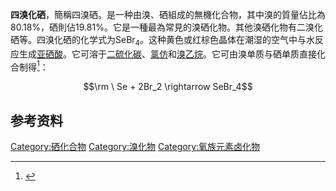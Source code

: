 {{Chembox
| ImageFile = SeBr4 fragment.png
| ImageSize = 
| IUPACName = Tetrabromo-λ<sup>4</sup>-selane
| OtherNames = 
| Section1 = {{Chembox Identifiers
|  CASNo = 7789-65-3
|  CASNo_Ref = {{cascite|correct|CAS}}
|  PubChem = 82246
|  ChemSpiderID = 74224
|  SMILES = Br[Se](Br)(Br)Br
|  InChI = 1/Br4Se/c1-5(2,3)4
|  InChIKey = VTQZBGAODFEJOW-UHFFFAOYAY
|  StdInChI = 1S/Br4Se/c1-5(2,3)4
|  StdInChIKey = VTQZBGAODFEJOW-UHFFFAOYSA-N
  }}
| Section2 = {{Chembox Properties
|  Formula = SeBr<sub>4</sub>
|  MolarMass = 398.576
|  Appearance = 
|  Density = 4.029 g/cm<sup>3</sup>
|  MeltingPt = 75°C（分解）
|  BoilingPt = 115°C（升华）
|  Solubility =
  }}
| Section3 = {{Chembox Hazards
|  MainHazards = 
|  FlashPt = 
|  Autoignition =
  }}
}}

'''四溴化硒'''，簡稱四溴硒。是一种由溴、硒組成的無機化合物，其中溴的質量佔比為80.18%，硒則佔19.81%。它是一種最為常見的溴硒化物。其他溴硒化物有二溴化硒等。四溴化硒的化学式为SeBr<sub>4</sub>。这种黄色或红棕色晶体在潮湿的空气中与水反应生成[[亚硒酸|亚硒酸]]。它可溶于[[二硫化碳|二硫化碳]]、[[氯仿|氯仿]]和[[溴乙烷|溴乙烷]]。它可由溴单质与硒单质直接化合制得<ref>{{Greenwood&Earnshaw}}</ref>：

:<math>\rm \ Se + 2Br_2 \rightarrow SeBr_4</math>

==参考资料==
{{reflist}}

{{硒化合物}}
{{溴化物}}
{{无机化合物小作品}}

[[Category:硒化合物|Category:硒化合物]]
[[Category:溴化物|Category:溴化物]]
[[Category:氧族元素卤化物|Category:氧族元素卤化物]]